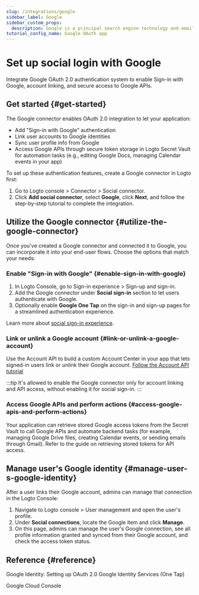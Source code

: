 ```yaml
---
slug: /integrations/google
sidebar_label: Google
sidebar_custom_props:
  description: Google is a principal search engine technology and email service provider.
tutorial_config_name: Google OAuth app
---
```




# Set up social login with Google

Integrate Google OAuth 2.0 authentication system to enable Sign-in with Google, account linking, and secure access to Google APIs.

<GuideTip />

## Get started \{#get-started}

The Google connector enables OAuth 2.0 integration to let your application:

- Add "Sign-in with Google" authentication
- Link user accounts to Google identities
- Sync user profile info from Google
- Access Google APIs through secure token storage in Logto Secret Vault for automation tasks (e.g., editing Google Docs, managing Calendar events in your app)

To set up these authentication features, create a Google connector in Logto first:

1. Go to <CloudLink to="/connectors/social">Logto console > Connector > Social connector</CloudLink>.
2. Click **Add social connector**, select **Google**, click **Next**, and follow the step-by-step tutorial to complete the integration.

<Integration />

## Utilize the Google connector \{#utilize-the-google-connector}

Once you've created a Google connector and connected it to Google, you can incorporate it into your end-user flows. Choose the options that match your needs:

### Enable "Sign-in with Google" \{#enable-sign-in-with-google}

1. In Logto Console, go to <CloudLink to="/sign-in-experience/sign-up-and-sign-in">Sign-in experience > Sign-up and sign-in</CloudLink>.
2. Add the Google connector under **Social sign-in** section to let users authenticate with Google.
3. Optionally enable **Google One Tap** on the sign-in and sign-up pages for a streamlined authentication experience.

Learn more about [social sign-in experience](/end-user-flows/sign-up-and-sign-in/social-sign-in).

### Link or unlink a Google account \{#link-or-unlink-a-google-account}

Use the Account API to build a custom Account Center in your app that lets signed-in users link or unlink their Google account. [Follow the Account API tutorial](/end-user-flows/account-settings/by-account-api#link-a-new-social-connection)

:::tip
It's allowed to enable the Google connector only for account linking and API access, without enabling it for social sign-in.
:::

### Access Google APIs and perform actions \{#access-google-apis-and-perform-actions}

Your application can retrieve stored Google access tokens from the Secret Vault to call Google APIs and automate backend tasks (for example, managing Google Drive files, creating Calendar events, or sending emails through Gmail). Refer to the guide on retrieving stored tokens for API access.

## Manage user's Google identity \{#manage-user-s-google-identity}

After a user links their Google account, admins can manage that connection in the Logto Console:

1. Navigate to <CloudLink to="/users">Logto console > User management</CloudLink> and open the user's profile.
2. Under **Social connections**, locate the Google item and click **Manage**.
3. On this page, admins can manage the user's Google connection, see all profile information granted and synced from their Google account, and check the access token status.

## Reference \{#reference}

<Url href="https://developers.google.com/identity/protocols/oauth2/openid-connect#appsetup">
  Google Identity: Setting up OAuth 2.0
</Url>

<Url href="https://developers.google.com/identity/gsi/web/guides/overview">
  Google Identity Services (One Tap)
</Url>

<Url href="https://console.cloud.google.com/">Google Cloud Console</Url>
